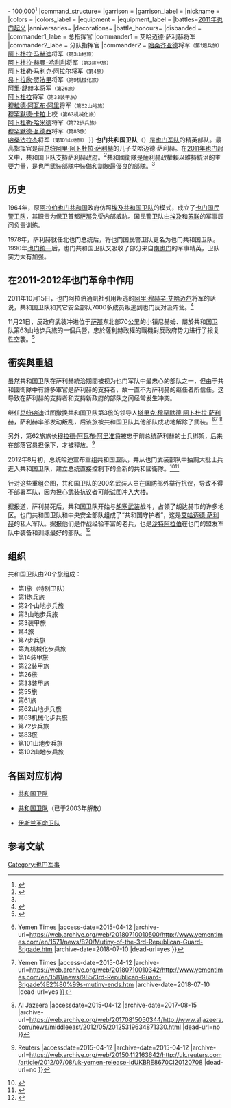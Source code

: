 {{noteTA
|1=zh-cn:萨利赫; zh-tw:沙雷; zh-hk:薩利赫; 
|2=zh-cn:萨那;zh-tw:沙那;zh-hk:薩那;
}}
{{Infobox military unit
|unit_name = 也门共和国卫队
|image =[[File:Yemeni_Republican_Guard_SSI.svg|150px]]
|caption =
|成立= 1964年
|country ={{Flag|Yemen}}
|allegiance = {{Flag|Yemen}}
|branch = {{Flagicon image|Flag_of_the_Yemeni_Army.svg}} [[也门军事|也门共和国武装部队]]
|type = [[装甲兵|装甲兵]]<br />[[机械化步兵|机械化步兵]]
|role =
|size =30,000<ref>{{Cite web |url=http://articles.businessinsider.com/2011-04-21/politics/30076208_1_yemenis-saleh-fadhli/3 |title=What Yemen's New Jihadist Threat Means For The United States - Page 3 - Business Insider<!-- Bot generated title --> |accessdate=2015-04-12 |archive-date=2013-01-18 |archive-url=https://archive.is/20130118171038/http://articles.businessinsider.com/2011-04-21/politics/30076208_1_yemenis-saleh-fadhli/3 |dead-url=yes }}</ref><ref>{{Cite web |url=http://fmso.leavenworth.army.mil/documents/Restructuring-Yemen-Military.pdf |title=Restructuring Yemen's Military Leadership {{!}} Foreign Military Studies Office, Fort Leavenworth |accessdate=2015-04-12 |archive-date=2013-02-18 |archive-url=https://web.archive.org/web/20130218191952/http://fmso.leavenworth.army.mil/documents/Restructuring-Yemen-Military.pdf |dead-url=yes }}</ref> - 100,000<ref name="JPost RepGuard Strike">{{Cite web |url=http://www.jpost.com/MiddleEast/Article.aspx?id=281101 |title=Divided army threatens Yemen move to democ... JPost - Middle East<!-- Bot generated title --> |accessdate=2015-04-12 |archive-date=2012-09-30 |archive-url=https://web.archive.org/web/20120930035520/http://www.jpost.com/MiddleEast/Article.aspx?id=281101 |dead-url=no }}</ref>
|command_structure=
|garrison =
|garrison_label =
|nickname =
|colors =
|colors_label =
|equipment =
|equipment_label =
|battles=[[2011年叶门反政府示威|2011年也门起义]]
|anniversaries=
|decorations=
|battle_honours=
|disbanded =
|commander1_labe = 总指挥官
|commander1 = 艾哈迈德·萨利赫将军
|commander2_labe = 分队指挥官
|commander2 =
[[哈桑齐亚德|哈桑齐亚德]]将军<small>（第1炮兵旅）</small><br />
[[阿卜杜拉·马赫迪|阿卜杜拉·马赫迪]]将军<small>（第3山地旅）</small><br />
[[阿卜杜拉·赫曼-哈利利|阿卜杜拉·赫曼-哈利利]]将军<small>（第3装甲旅）</small><br />
[[阿卜杜勒·马利克·阿拉尔|阿卜杜勒·马利克·阿拉尔]]将军<small>（第4旅）</small><br />
[[易卜拉欣·贾法里|易卜拉欣·贾法里]]将军<small>（第9机械化旅）</small><br />
[[阿里·舒赫本|阿里·舒赫本]]将军<small>（第26旅）</small><br />
[[阿卜杜拉|阿卜杜拉]]将军<small>（第33装甲旅）</small><br />
[[穆拉德·阿瓦布·阿里|穆拉德·阿瓦布·阿里]]将军<small>（第62山地旅）</small><br />
[[穆罕默德·卡拉|穆罕默德·卡拉]]上校<small>（第63机械化旅）</small><br />
[[阿卜杜勒·哈米德|阿卜杜勒·哈米德]]将军<small>（第72步兵旅）</small><br />
[[穆罕默德·瓦德西|穆罕默德·瓦德西]]将军<small>（第83旅）</small><br />
[[哈桑法拉杰|哈桑法拉杰]]将军<small>（第101山地旅）</small>
}}
'''也门共和国卫队'''（{{lang-ar|الحرس الجمهوري اليمني}}）是[[也门军事|也门军队]]的精英部队。最高指挥官是前[[也门总统|总统]][[阿里·阿卜杜拉·萨利赫|阿里·阿卜杜拉·萨利赫]]的儿子艾哈迈德·萨利赫。在[[2011年叶门反政府示威|2011年也门起义]]中，共和国卫队支持[[阿里·阿卜杜拉·萨利赫|萨利赫]]政府。<ref name="BBC News">{{Cite web |url=http://www.bbc.co.uk/news/world-middle-east-14982712 |title=BBC News - Yemen unrest: Saleh forces 'shell Sanaa protest camp'<!-- Bot generated title --> |accessdate=2015-04-12 |archive-date=2018-01-05 |archive-url=https://web.archive.org/web/20180105025622/http://www.bbc.co.uk/news/world-middle-east-14982712 |dead-url=no }}</ref>共和國衛隊是薩利赫政權賴以維持統治的主要力量，是也門武裝部隊中裝備和訓練最優良的部隊。<ref name="JPost RepGuard Strike"/>

== 历史 ==
1964年，原[[阿拉伯也门共和国|阿拉伯也门共和国]]政府仿照[[埃及共和国卫队|埃及共和国卫队]]的模式，成立了[[也门国民警卫队|也门国民警卫队]]，其职责为保卫首都[[萨那|萨那]]免受内部威胁。国民警卫队由[[埃及|埃及]]和[[苏联|苏联]]的军事顾问负责训练。

1978年，萨利赫就任北也门总统后，将也门国民警卫队更名为也门共和国卫队。1990年[[也门统一|也门统一]]后，也门共和国卫队又吸收了部分来自[[南也门|南也门]]的军事精英，卫队实力大有加强。

==在2011-2012年也门革命中作用 ==
2011年10月15日，也门阿拉伯通訊社引用叛逃的[[阿里·穆赫辛·艾哈迈尔|阿里·穆赫辛·艾哈迈尔]]将军的话说，共和国卫队和其它安全部队7000多成员叛逃到也门反对派阵营。<ref name="Al Arabiya">{{Cite web |url=http://www.alarabiya.net/articles/2011/10/15/171917.html |title=Defected general says 7,000 Saleh troops, security forces joined opposition<!-- Bot generated title --> |accessdate=2015-04-12 |archive-date=2017-11-07 |archive-url=https://web.archive.org/web/20171107004808/http://www.alarabiya.net/articles/2011/10/15/171917.html |dead-url=no }}</ref>

11月21日，反政府武装冲进位于[[萨那|萨那]]东北部70公里的小镇尼赫姆、屬於共和国卫队第63山地步兵旅的一個兵營，忠於薩利赫政權的戰機對反政府势力进行了报复性空襲。<ref name=autogenerated2>{{Cite web |url=http://www.yemenpost.net/Detail123456789.aspx?ID=100&SubID=4368&MainCat=3 |title=63rd Republican Guard Base Falls to the Revolution- Yemen Post English Newspaper Online<!-- Bot generated title --> |accessdate=2015-04-12 |archive-date=2015-04-11 |archive-url=https://web.archive.org/web/20150411132136/http://www.yemenpost.net/Detail123456789.aspx?ID=100&SubID=4368&MainCat=3 |dead-url=no }}</ref>

== 衝突與重組 ==
虽然共和国卫队在萨利赫統治期間被视为也门军队中最忠心的部队之一，但由于共和國衛隊中有許多軍官是萨利赫的支持者，故一直不为萨利赫的继任者所信任。这导致在萨利赫的支持者和支持新政府的部队之间经常发生冲突。

继任[[也门总统|总统]][[阿卜杜拉布·曼苏尔·哈迪|哈迪]]试图撤换共和国卫队第3旅的领导人[[塔里克·穆罕默德·阿卜杜拉·萨利赫|塔里克·穆罕默德·阿卜杜拉·萨利赫]]，萨利赫率部发动叛乱，后该旅被共和国卫队其他部队成功地解除了武装。<ref name="Yemen Times">{{Cite web |url=http://www.yementimes.com/en/1571/news/820/Mutiny-of-the-3rd-Republican-Guard-Brigade.htm |title=Mutiny of the 3rd Republican Guard Brigade {{!}} Yemen Times<!-- Bot generated title --> |access-date=2015-04-12 |archive-url=https://web.archive.org/web/20180710010500/http://www.yementimes.com/en/1571/news/820/Mutiny-of-the-3rd-Republican-Guard-Brigade.htm |archive-date=2018-07-10 |dead-url=yes }}</ref><ref name="autogenerated1">{{Cite web |url=http://www.yementimes.com/en/1581/news/985/3rd-Republican-Guard-Brigade%E2%80%99s-mutiny-ends.htm |title=3rd Republican Guard Brigade’s mutiny ends {{!}} Yemen Times<!-- Bot generated title --> |access-date=2015-04-12 |archive-url=https://web.archive.org/web/20180710010342/http://www.yementimes.com/en/1581/news/985/3rd-Republican-Guard-Brigade%E2%80%99s-mutiny-ends.htm |archive-date=2018-07-10 |dead-url=yes }}</ref> <ref name="Al Jazeera">{{Cite web |url=http://www.aljazeera.com/news/middleeast/2012/05/20125319634871330.html |title=Protesters in Yemen demand loyalist 'purge' {{!}} Al Jazeera |accessdate=2015-04-12 |archive-date=2017-08-15 |archive-url=https://web.archive.org/web/20170815050344/http://www.aljazeera.com/news/middleeast/2012/05/20125319634871330.html |dead-url=no }}</ref>

另外，第62旅旅长[[穆拉德·阿瓦布·阿里|穆拉德·阿瓦布·阿里]][[准將|准将]]被忠于前总统萨利赫的士兵绑架，后来在部落官员担保下，才被释放。<ref name="Reuters">{{Cite web |url=http://uk.reuters.com/article/2012/07/08/uk-yemen-release-idUKBRE8670CI20120708 |title=Yemeni soldiers free officer they abducted {{!}} Reuters |accessdate=2015-04-12 |archive-date=2015-04-12 |archive-url=https://web.archive.org/web/20150412163642/http://uk.reuters.com/article/2012/07/08/uk-yemen-release-idUKBRE8670CI20120708 |dead-url=no }}</ref>

2012年8月初，总统哈迪宣布重组共和国卫队，并从也门武装部队中抽調大批士兵進入共和国卫队，建立总统直接控制下的全新的共和國衛隊。<ref name="autogenerated3">{{cite web|url=http://uk.reuters.com/article/2012/08/07/uk-yemen-army-idUKBRE8760TQ20120807|title=Yemen restructures army, cuts powers of ex-leader's son|publisher=|accessdate=24 January 2015|archive-date=2015-01-28|archive-url=https://web.archive.org/web/20150128133110/http://uk.reuters.com/article/2012/08/07/uk-yemen-army-idUKBRE8760TQ20120807|dead-url=no}}</ref><ref name="autogenerated12">{{Cite web |url=http://thedailynewsegypt.com/2012/08/12/regional-brief-yemen/ |title=Yemeni Republican Guard protest outside Defence Ministry - Daily News Egypt<!-- Bot generated title --> |accessdate=2015-04-12 |archive-date=2015-01-28 |archive-url=https://web.archive.org/web/20150128114632/http://thedailynewsegypt.com/2012/08/12/regional-brief-yemen/ |dead-url=no }}</ref>

针对这些重组企图，共和国卫队的200名武装人员在国防部外举行抗议，导致不得不部署军队，因为担心武装抗议者可能试图冲入大楼。

据报道，萨利赫死后，共和国卫队开始与[[胡塞武装|胡塞武装]]战斗，占领了胡达赫市的许多地区。也门共和国卫队和中央安全部队组成了“共和国守护者”，这是[[艾哈迈德·萨利赫|艾哈迈德·萨利赫]]的私人军队。据报他们是作战经验丰富的老兵，也是[[沙特阿拉伯|沙特阿拉伯]]在也门的盟友军队中装备和训练最好的部队。<ref>{{Cite web |url=http://thedailynewsegypt.com/2012/08/12/regional-brief-yemen/ |title=Yemeni Republican Guard protest outside Defence Ministry - Daily News Egypt<!-- Bot generated title --> |accessdate=2015-04-12 |archive-date=2015-01-28 |archive-url=https://web.archive.org/web/20150128114632/http://thedailynewsegypt.com/2012/08/12/regional-brief-yemen/ |dead-url=no }}</ref>

== 组织 ==
共和国卫队由20个旅组成：
*第1旅（特别卫队）
*第1炮兵旅
*第2个山地步兵旅
*第3山地步兵旅
*第3装甲旅
*第4旅
*第7步兵旅
*第九机械化步兵旅
*第14装甲旅
*第22装甲旅
*第26旅
*第33装甲旅
*第55旅
*第61旅
*第62山地步兵旅
*第63机械化步兵旅
*第72步兵旅
*第83旅
*第101山地步兵旅
*第102山地步兵旅
== 各国对应机构 ==
*{{Flag|Syria}}[[叙利亚共和国卫队|共和国卫队]]
*{{Flag|Iraq|1991}}[[伊拉克共和国卫队|共和国卫队]]（已于2003年解散）
*{{Flag|Iran}}[[伊斯兰革命卫队|伊斯兰革命卫队]]

== 参考文献 ==
{{Reflist}}

[[Category:也门军事|Category:也门军事]]